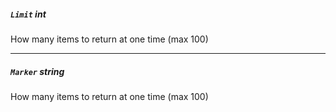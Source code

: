 
##### `Limit` int

How many items to return at one time (max 100)

<Collapsible>
  <A/>
</Collapsible>

---

##### `Marker` string

How many items to return at one time (max 100)
